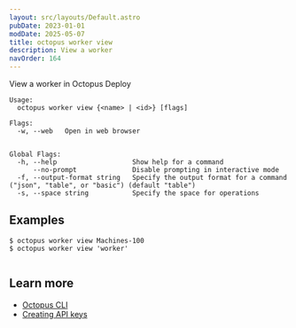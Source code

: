 ```yaml
---
layout: src/layouts/Default.astro
pubDate: 2023-01-01
modDate: 2025-05-07
title: octopus worker view
description: View a worker
navOrder: 164
---
```


View a worker in Octopus Deploy

```
Usage:
  octopus worker view {<name> | <id>} [flags]

Flags:
  -w, --web   Open in web browser


Global Flags:
  -h, --help                   Show help for a command
      --no-prompt              Disable prompting in interactive mode
  -f, --output-format string   Specify the output format for a command ("json", "table", or "basic") (default "table")
  -s, --space string           Specify the space for operations

```

## Examples

<SamplesInstance />

```
$ octopus worker view Machines-100
$ octopus worker view 'worker'


```

## Learn more

- [Octopus CLI](/docs/octopus-rest-api/cli)
- [Creating API keys](/docs/octopus-rest-api/how-to-create-an-api-key)